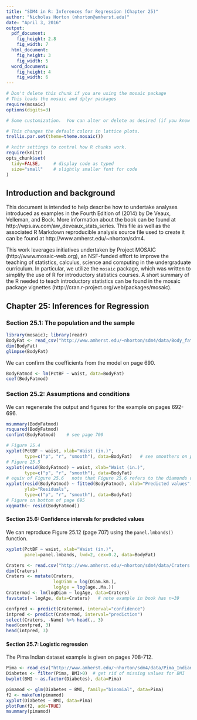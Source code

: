 ```yaml
---
title: "SDM4 in R: Inferences for Regression (Chapter 25)"
author: "Nicholas Horton (nhorton@amherst.edu)"
date: "April 3, 2016"
output: 
  pdf_document:
    fig_height: 2.8
    fig_width: 7
  html_document:
    fig_height: 3
    fig_width: 5
  word_document:
    fig_height: 4
    fig_width: 6
---
```



```r
# Don't delete this chunk if you are using the mosaic package
# This loads the mosaic and dplyr packages
require(mosaic)
options(digits=3)
```

```r
# Some customization.  You can alter or delete as desired (if you know what you are doing).

# This changes the default colors in lattice plots.
trellis.par.set(theme=theme.mosaic())  

# knitr settings to control how R chunks work.
require(knitr)
opts_chunk$set(
  tidy=FALSE,     # display code as typed
  size="small"    # slightly smaller font for code
)
```

## Introduction and background 

This document is intended to help describe how to undertake analyses introduced 
as examples in the Fourth Edition of \emph{Stats: Data and Models} (2014) by De Veaux, Velleman, and Bock.
More information about the book can be found at http://wps.aw.com/aw_deveaux_stats_series.  This
file as well as the associated R Markdown reproducible analysis source file used to create it can be found at http://www.amherst.edu/~nhorton/sdm4.

This work leverages initiatives undertaken by Project MOSAIC (http://www.mosaic-web.org), an NSF-funded effort to improve the teaching of statistics, calculus, science and computing in the undergraduate curriculum. In particular, we utilize the `mosaic` package, which was written to simplify the use of R for introductory statistics courses. A short summary of the R needed to teach introductory statistics can be found in the mosaic package vignettes (http://cran.r-project.org/web/packages/mosaic).

## Chapter 25: Inferences for Regression

### Section 25.1: The population and the sample

```r
library(mosaic); library(readr)
BodyFat <- read_csv("http://www.amherst.edu/~nhorton/sdm4/data/Body_fat_complete.csv")
dim(BodyFat)
glimpse(BodyFat)
```

We can confirm the coefficients from the model on page 690.
```r
BodyFatmod <- lm(PctBF ~ waist, data=BodyFat)
coef(BodyFatmod)
```

### Section 25.2: Assumptions and conditions

We can regenerate the output and figures for the example on pages 692-696.

```r
msummary(BodyFatmod)
rsquared(BodyFatmod)
confint(BodyFatmod)    # see page 700
```

```r
# Figure 25.4 
xyplot(PctBF ~ waist, xlab="Waist (in.)", 
       type=c("p", "r", "smooth"), data=BodyFat)   # see smoothers on p.92-93
# Figure 25.5
xyplot(resid(BodyFatmod) ~ waist, xlab="Waist (in.)", 
       type=c("p", "r", "smooth"), data=BodyFat)   
# equiv of Figure 25.6   note that Figure 25.6 refers to the diamonds dataset
xyplot(resid(BodyFatmod) ~ fitted(BodyFatmod), xlab="Predicted values", 
       ylab="Residuals",
       type=c("p", "r", "smooth"), data=BodyFat)
# Figure on bottom of page 695
xqqmath(~ resid(BodyFatmod))
```


#### Section 25.6: Confidence intervals for predicted values

We can reproduce Figure 25.12 (page 707) using the `panel.lmbands()` function.

```r
xyplot(PctBF ~ waist, xlab="Waist (in.)", 
       panel=panel.lmbands, lwd=2, cex=0.2, data=BodyFat)
```

```r
Craters <- read.csv("http://www.amherst.edu/~nhorton/sdm4/data/Craters.csv")
dim(Craters)
Craters <- mutate(Craters,
                  logDiam = log(Diam.km.),
                  logAge = log(age..Ma.))
Cratermod <- lm(logDiam ~ logAge, data=Craters)
favstats(~ logAge, data=Craters)   # note example in book has n=39
```

```r
confpred <- predict(Cratermod, interval="confidence")
intpred <- predict(Cratermod, interval="prediction")
select(Craters, -Name) %>% head(., 3)
head(confpred, 3)
head(intpred, 3)
```

#### Section 25.7: Logistic regression

The Pima Indian dataset example is given on pages 708-712.
```r
Pima <- read_csv("http://www.amherst.edu/~nhorton/sdm4/data/Pima_Indians_Diabetes.csv")
Diabetes <- filter(Pima, BMI>0)  # get rid of missing values for BMI
bwplot(BMI ~ as.factor(Diabetes), data=Pima)
```

```r
pimamod <- glm(Diabetes ~ BMI, family="binomial", data=Pima)
f2 <- makeFun(pimamod)
xyplot(Diabetes ~ BMI, data=Pima)
plotFun(f2, add=TRUE)
msummary(pimamod)
```
